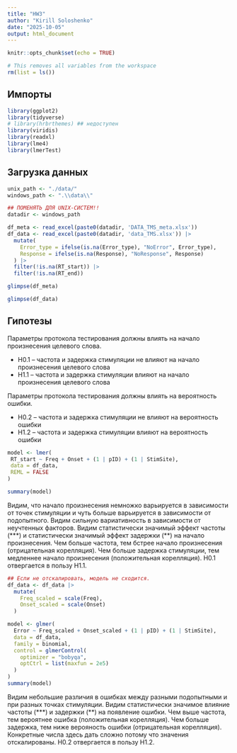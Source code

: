 ---
title: "HW3"
author: "Kirill Soloshenko"
date: "2025-10-05"
output: html_document
---

```{r setup, include=FALSE}
knitr::opts_chunk$set(echo = TRUE)

# This removes all variables from the workspace
rm(list = ls())
```

## Импорты

```{r imports}
library(ggplot2)
library(tidyverse)
# library(hrbrthemes) ## недоступен
library(viridis)
library(readxl)
library(lme4)
library(lmerTest)
```
## Загрузка данных

```{r loading}
unix_path <- "./data/"
windows_path <- ".\\data\\"

## ПОМЕНЯТЬ ДЛЯ UNIX-СИСТЕМ!!
datadir <- windows_path

df_meta <- read_excel(paste0(datadir, 'DATA_TMS_meta.xlsx'))
df_data <- read_excel(paste0(datadir, 'data_TMS.xlsx')) |>
  mutate(
    Error_type = ifelse(is.na(Error_type), "NoError", Error_type),
    Response = ifelse(is.na(Response), "NoResponse", Response)
  ) |>
  filter(!is.na(RT_start)) |>
  filter(!is.na(RT_end))
```

```{r glimpse meta}
glimpse(df_meta)
```
```{r glimpse data}
glimpse(df_data)
```
## Гипотезы

Параметры протокола тестирования должны влиять на начало произнесения целевого слова.

- H0.1 -- частота и задержка стимуляции не влияют на начало произнесения целевого слова
- H1.1 -- частота и задержка стимуляции влияют на начало произнесения целевого слова

Параметры протокола тестирования должны влиять на вероятность ошибки.

- H0.2 -- частота и задержка стимуляции не влияют на вероятность ошибки
- H1.2 -- частота и задержка стимуляции влияют на вероятность ошибки

```{r lmer}
model <- lmer(
 RT_start ~ Freq + Onset + (1 | pID) + (1 | StimSite), 
 data = df_data,
 REML = FALSE
)

summary(model)
```
Видим, что начало произнесения немножко варьируется в зависимости от точек стимуляции и чуть больше варьируется в зависимости от подопытного.
Видим сильную вариативность в зависимости от неучтенных факторов.
Видим статистически значимый эффект частоты (\*\*\*) и статистически значимый эффект задержки (\*\*) на начало произнесения. Чем больше частота, тем бстрее начало произнесения (отрицательная корелляция). Чем больше задержка стимуляции, тем медленнее начало произнесения (положительная корелляция). H0.1 отвергается в пользу H1.1.


```{r scale}
## Если не отскалировать, модель не сходится.
df_data <- df_data |>
  mutate(
    Freq_scaled = scale(Freq),
    Onset_scaled = scale(Onset)
  )
```


```{r glmer}
model <- glmer(
  Error ~ Freq_scaled + Onset_scaled + (1 | pID) + (1 | StimSite),
  data = df_data,
  family = binomial,
  control = glmerControl(
    optimizer = "bobyqa",
    optCtrl = list(maxfun = 2e5)
  )
)
summary(model)
```
Видим небольшие различия в ошибках между разными подопытными и при разных точках стимуляции.
Видим статистически значимое влияние частоты (\*\*\*) и задержки (\*\*) на появление ошибки. Чем выше частота, тем вероятнее ошибка (положительная корелляция). Чем больше задержка, тем ниже верояность ошибки (отрицательная корелляция). Конкретные числа здесь дать сложно потому что значения отскалированы. H0.2 отвергается в пользу H1.2.